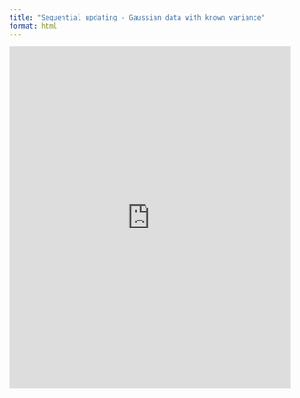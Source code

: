 ```yaml
---
title: "Sequential updating - Gaussian data with known variance"
format: html
---
```


<iframe width="100%" height="613" frameborder="0"
  src="https://observablehq.com/embed/@mattiasvillani/bayes-iid-gaussian-known-var@1293?cells=viewof+priorsettings%2Cplt_seq"></iframe>
